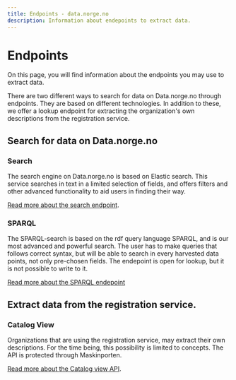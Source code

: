```yaml
---
title: Endpoints - data.norge.no
description: Information about endepoints to extract data.
---
```


# Endpoints

<Ingress size='xs'>On this page, you will find information about the endpoints you may use to extract data.</Ingress>

There are two different ways to search for data on Data.norge.no through endpoints. They are based on different technologies. In addition to these, we offer a lookup endpoint for extracting the organization's own descriptions from the registration service. 

## Search for data on Data.norge.no

### Search

The search engine on Data.norge.no is based on Elastic search. This service searches in text in a limited selection of fields, and offers filters and other advanced functionality to aid users in finding their way.

[Read more about the search endpoint](/docs/technical-documentation/endpoints/search).

### SPARQL

The SPARQL-search is based on the rdf query language SPARQL, and is our most advanced and powerful search. The user has to make queries that follows correct syntax, but will be able to search in every harvested data points, not only pre-chosen fields. The endepoint is open for lookup, but it is not possible to write to it.

[Read more about the SPARQL endepoint](/docs/technical-documentation/endpoints/sparql)

## Extract data from the registration service. 

### Catalog View

Organizations that are using the registration service, may extract their own descriptions. For the time being, this possibility is limited to concepts. The API is protected through Maskinporten. 

[Read more about the Catalog view API](/docs/technical-documentation/endpoints/catalog-view).